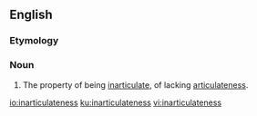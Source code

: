 ==English==

===Etymology===
{{suffix|inarticulate|ness|lang=en}}

===Noun===
{{en-noun|-}}

# The property of being [[inarticulate]], of lacking [[articulateness]].

[[io:inarticulateness]]
[[ku:inarticulateness]]
[[vi:inarticulateness]]